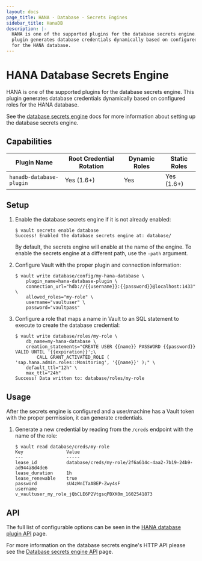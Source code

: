 ```yaml
---
layout: docs
page_title: HANA - Database - Secrets Engines
sidebar_title: HanaDB
description: |-
  HANA is one of the supported plugins for the database secrets engine. This
  plugin generates database credentials dynamically based on configured roles
  for the HANA database.
---
```


# HANA Database Secrets Engine

HANA is one of the supported plugins for the database secrets engine. This
plugin generates database credentials dynamically based on configured roles for
the HANA database.

See the [database secrets engine](/vault/docs/secrets/databases) docs for
more information about setting up the database secrets engine.

## Capabilities
| Plugin Name              | Root Credential Rotation | Dynamic Roles | Static Roles |
| ------------------------ | ------------------------ | ------------- | ------------ |
| `hanadb-database-plugin` | Yes (1.6+)               | Yes           | Yes (1.6+)   |

## Setup

1.  Enable the database secrets engine if it is not already enabled:

    ```text
    $ vault secrets enable database
    Success! Enabled the database secrets engine at: database/
    ```

    By default, the secrets engine will enable at the name of the engine. To
    enable the secrets engine at a different path, use the `-path` argument.

1.  Configure Vault with the proper plugin and connection information:

    ```text
    $ vault write database/config/my-hana-database \
        plugin_name=hana-database-plugin \
        connection_url="hdb://{{username}}:{{password}}@localhost:1433" \
        allowed_roles="my-role" \
        username="vaultuser" \
        password="vaultpass"
    ```

1.  Configure a role that maps a name in Vault to an SQL statement to execute to
    create the database credential:

    ```text
    $ vault write database/roles/my-role \
        db_name=my-hana-database \
        creation_statements="CREATE USER {{name}} PASSWORD {{password}} VALID UNTIL '{{expiration}}';\
            CALL GRANT_ACTIVATED_ROLE ( 'sap.hana.admin.roles::Monitoring', '{{name}}' );" \
        default_ttl="12h" \
        max_ttl="24h"
    Success! Data written to: database/roles/my-role
    ```

## Usage

After the secrets engine is configured and a user/machine has a Vault token with
the proper permission, it can generate credentials.

1.  Generate a new credential by reading from the `/creds` endpoint with the name
    of the role:

    ```text
    $ vault read database/creds/my-role
    Key                Value
    ---                -----
    lease_id           database/creds/my-role/2f6a614c-4aa2-7b19-24b9-ad944a8d4de6
    lease_duration     1h
    lease_renewable    true
    password           sU4zWnITaABEP-Zwy4sF
    username           v_vaultuser_my_role_jQbCLE6P2VtgsqPBXK0m_1602541873
    ```

## API

The full list of configurable options can be seen in the [HANA database plugin API](/api/secret/databases/hanadb) page.

For more information on the database secrets engine's HTTP API please see the
[Database secrets engine API](/api/secret/databases) page.
